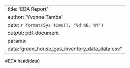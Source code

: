 
---
title: 'EDA Report'
author: 'Yvonne Tamba'
date: `r format(Sys.time(), '%d %B, %Y')`
output: pdf_document
params:
   data:"green_house_gas_inventory_data_data.csv"
---

#EDA
head(data)
